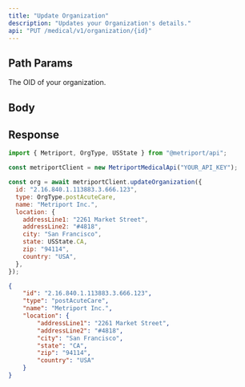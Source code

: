 ```yaml
---
title: "Update Organization"
description: "Updates your Organization's details."
api: "PUT /medical/v1/organization/{id}"
---
```


## Path Params

<ParamField path="id" type="string" required>
  The OID of your organization.
</ParamField>

## Body

<Snippet file="organization.mdx" />

## Response

<Snippet file="organization-response.mdx" />

<ResponseExample>

```javascript Metriport SDK
import { Metriport, OrgType, USState } from "@metriport/api";

const metriportClient = new MetriportMedicalApi("YOUR_API_KEY");

const org = await metriportClient.updateOrganization({
  id: "2.16.840.1.113883.3.666.123",
  type: OrgType.postAcuteCare,
  name: "Metriport Inc.",
  location: {
    addressLine1: "2261 Market Street",
    addressLine2: "#4818",
    city: "San Francisco",
    state: USState.CA,
    zip: "94114",
    country: "USA",
  },
});
```

</ResponseExample>

```json
{
    "id": "2.16.840.1.113883.3.666.123",
    "type": "postAcuteCare",
    "name": "Metriport Inc.",
    "location": {
        "addressLine1": "2261 Market Street",
        "addressLine2": "#4818",
        "city": "San Francisco",
        "state": "CA",
        "zip": "94114",
        "country": "USA"
    }
}
```
